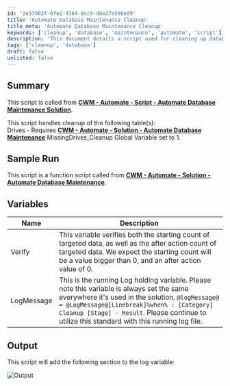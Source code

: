 ```yaml
---
id: '2e37903f-6fe2-4764-8cc9-d8e27e596ed9'
title: 'Automate Database Maintenance Cleanup'
title_meta: 'Automate Database Maintenance Cleanup'
keywords: ['cleanup', 'database', 'maintenance', 'automate', 'script']
description: 'This document details a script used for cleaning up database tables within the Automate system. It outlines the required global variable settings, expected outputs, and logging mechanisms involved in the database maintenance process.'
tags: ['cleanup', 'database']
draft: false
unlisted: false
---
```

## Summary

This script is called from **[CWM - Automate - Script - Automate Database Maintenance Solution](https://proval.itglue.com/DOC-5078775-11637293)**. 

This script handles cleanup of the following table(s):  
Drives - Requires **[CWM - Automate - Solution - Automate Database Maintenance](https://proval.itglue.com/DOC-5078775-11637295)** MissingDrives_Cleanup Global Variable set to 1.

## Sample Run

This script is a function script called from **[CWM - Automate - Solution - Automate Database Maintenance](https://proval.itglue.com/DOC-5078775-11637295)**.

## Variables

| Name        | Description                                                                                                                                                            |
|-------------|------------------------------------------------------------------------------------------------------------------------------------------------------------------------|
| Verify      | This variable verifies both the starting count of targeted data, as well as the after action count of targeted data. We expect the starting count will be a value bigger than 0, and an after action value of 0. |
| LogMessage  | This is the running Log holding variable. Please note this variable is always set the same everywhere it's used in the solution. `@logMessage@ = @LogMessage@[Linebreak]%when% : [Category] Cleanup [Stage] - Result`. Please continue to utilize this standard with this running log file. |

## Output

This script will add the following section to the log variable:

![Output](../../../static/img/Automate-Database-Maintenance---Drives/image_1.png)











